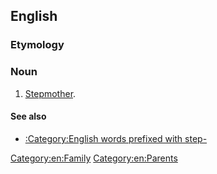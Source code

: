==English==

===Etymology===
{{prefix|step|mom|lang=en}}

===Noun===
{{en-noun}}

# {{lb|en|informal}} [[stepmother|Stepmother]].

====See also====
* [[:Category:English words prefixed with step-]]
[[Category:en:Family]]
[[Category:en:Parents]]